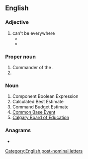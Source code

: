 ==English==

===Adjective===
{{en-adj|-}}

# can't be everywhere
#* {{quote-video|passage=''''CBE''', Minister,' he replied, unhappily. I wasn't sure what he meant. Could I have been awarded the CBE.? – or could he? He explained. "Can't Be Everywhere'.|actor=Antony Jay and Jonathan Lynn in|episode=Economy Drive|title=Yes Minister|date=10 March 1980}}
#* {{quote-news|passage=My source says: ‘The answer was “'''CBE'''” – palace-speak for “Can’t be everywhere.”’|author=Ephraim Hardcastle|work=The Daily Mail|date=2 July 2015}}

===Proper noun===
{{en-proper noun}}

# Commander of the {{w|Order of the British Empire}}.
# {{initialism of|{{w|Christians for Biblical Equality}}|lang=en}}

===Noun===
{{en-noun|?}}

# Component Boolean Expression
# Calculated Best Estimate
# Command Budget Estimate
# [[w:Common Base Event|Common Base Event]]
#[[Calgary Board of Education]]

===Anagrams===
* {{anagrams|en|a=bce|B.C.E.|BCE|ECB}}

[[Category:English post-nominal letters]]